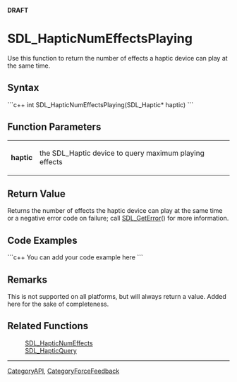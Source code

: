 <!-- pragma section-numbers off -->
<!-- pragma disable-camelcase -->
'''DRAFT'''

= SDL_HapticNumEffectsPlaying =
Use this function to return the number of effects a haptic device can play at the same time.


== Syntax ==
```c++
int SDL_HapticNumEffectsPlaying(SDL_Haptic* haptic)
```

== Function Parameters ==
{|
|'''haptic'''
|the SDL_Haptic device to query maximum playing effects
|}

== Return Value ==
Returns the number of effects the haptic device can play at the same time or a negative error code on failure; call [[SDL_GetError]]() for more information. <!-- <span style="color: green;">Should there be a link to Remarks here?</span> -->

== Code Examples ==
```c++
You can add your code example here
```

== Remarks ==
This is not supported on all platforms, but will always return a value. <!-- ^This function is available/included^ --> Added here for the sake of completeness. <!-- <span style="color: green;">Is it important to note what the value would be if it is not supported?  Would it just be 1 or 0?</span> -->

== Related Functions ==
:[[SDL_HapticNumEffects]]
:[[SDL_HapticQuery]]

----
[[CategoryAPI]], [[CategoryForceFeedback]]
